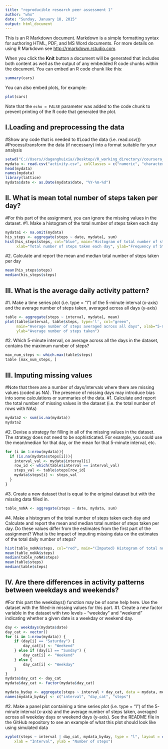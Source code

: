 ```yaml
---
title: "reproducible research peer assessment 1"
author: "whx"
date: "Sunday, January 18, 2015"
output: html_document
---
```


This is an R Markdown document. Markdown is a simple formatting syntax for authoring HTML, PDF, and MS Word documents. For more details on using R Markdown see <http://rmarkdown.rstudio.com>.

When you click the **Knit** button a document will be generated that includes both content as well as the output of any embedded R code chunks within the document. You can embed an R code chunk like this:

```r
summary(cars)
```

You can also embed plots, for example:

```r
plot(cars)
```

Note that the `echo = FALSE` parameter was added to the code chunk to prevent printing of the R code that generated the plot.


## I.Loading and preprocessing the data
#Show any code that is needed to
#Load the data (i.e. read.csv())
#Process/transform the data (if necessary) into a format suitable for your analysis
```r
setwd("C://Users//daganghuixia//Desktop//R_working_directory//coursera_repdata")
mydata <- read.csv("activity.csv", colClasses = c("numeric", "character", "numeric"))
head(mydata)
names(mydata)
library(lattice)
mydata$date <- as.Date(mydata$date, "%Y-%m-%d")
```
## II. What is mean total number of steps taken per day?
#For this part of the assignment, you can ignore the missing values in the dataset.
#1. Make a histogram of the total number of steps taken each day
```r
mydata1 <- na.omit(mydata)
his_steps <- aggregate(steps ~ date, mydata1, sum)
hist(his_steps$steps, col="blue", main="Histogram of total number of steps per day", 
     xlab="Total number of steps taken each day", ylab="Frequency of Steps per Day")
```
#2. Calculate and report the mean and median total number of steps taken per day
```r
mean(his_steps$steps)
median(his_steps$steps)
```

## III. What is the average daily activity pattern?
#1. Make a time series plot (i.e. type = "l") of the 5-minute interval (x-axis) and the average number of steps taken, averaged across all days (y-axis)
```r
table <- aggregate(steps ~ interval, mydata1, mean)
plot(table$interval, table$steps, type='l', col="green", 
     main="Average number of steps averaged across all days", xlab="5-minute interval", 
     ylab="Average number of steps taken")
```
#2. Which 5-minute interval, on average across all the days in the dataset, contains the maximum number of steps?
```r
max_num_steps <- which.max(table$steps)
table [max_num_steps, ]
```

## III. Imputing missing values
#Note that there are a number of days/intervals where there are missing values (coded as NA). The presence of missing days may introduce bias into some calculations or summaries of the data.
#1. Calculate and report the total number of missing values in the dataset (i.e. the total number of rows with NAs)
```r
mydata2 <- sum(is.na(mydata))
mydata2
```

#2. Devise a strategy for filling in all of the missing values in the dataset. The strategy does not need to be sophisticated. For example, you could use the mean/median for that day, or the mean for that 5-minute interval, etc.
```r
for (i in 1:nrow(mydata)){
  if (is.na(mydata$steps[i])){
    interval_val <- mydata$interval[i]
    row_id <- which(table$interval == interval_val)
    steps_val <- table$steps[row_id]
    mydata$steps[i] <- steps_val
  }
}

```

#3. Create a new dataset that is equal to the original dataset but with the missing data filled in.
```r
table_noNA <- aggregate(steps ~ date, mydata, sum)
```

#4. Make a histogram of the total number of steps taken each day and Calculate and report the mean and median total number of steps taken per day. Do these values differ from the estimates from the first part of the assignment? What is the impact of imputing missing data on the estimates of the total daily number of steps?
```r
hist(table_noNA$steps, col="red", main="(Imputed) Histogram of total number of steps per day", xlab="Total number of steps in a day")
mean(table_noNA$steps)
median(table_noNA$steps)
mean(table$steps)
median(table$steps)
```
## IV. Are there differences in activity patterns between weekdays and weekends?
#For this part the weekdays() function may be of some help here. Use the dataset with the filled-in missing values for this part.
#1. Create a new factor variable in the dataset with two levels – “weekday” and “weekend” indicating whether a given date is a weekday or weekend day.
```r
day <- weekdays(mydata$date)
day_cat <- vector()
for (i in 1:nrow(mydata)) {
    if (day[i] == "Saturday") {
        day_cat[i] <- "Weekend"
    } else if (day[i] == "Sunday") {
        day_cat[i] <- "Weekend"
    } else {
        day_cat[i] <- "Weekday"
    }
}
mydata$day_cat <- day_cat
mydata$day_cat <- factor(mydata$day_cat)

mydata_byday <- aggregate(steps ~ interval + day_cat, data = mydata, mean)
names(mydata_byday) <- c("interval", "day_cat", "steps")
```

#2. Make a panel plot containing a time series plot (i.e. type = "l") of the 5-minute interval (x-axis) and the average number of steps taken, averaged across all weekday days or weekend days (y-axis). See the README file in the GitHub repository to see an example of what this plot should look like using simulated data
```r
xyplot(steps ~ interval | day_cat, mydata_byday, type = "l", layout = c(1, 2), 
    xlab = "Interval", ylab = "Number of steps")
```
